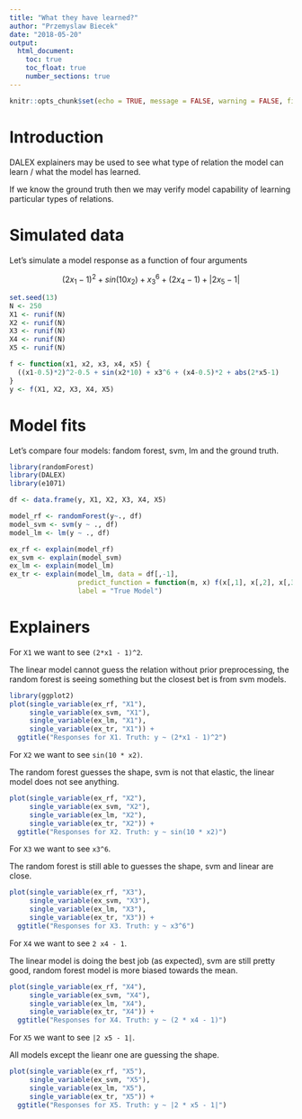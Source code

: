 ```yaml
---
title: "What they have learned?"
author: "Przemyslaw Biecek"
date: "2018-05-20"
output: 
  html_document:
    toc: true  
    toc_float: true
    number_sections: true
---
```


```r
knitr::opts_chunk$set(echo = TRUE, message = FALSE, warning = FALSE, fig.width = 6, fig.height = 4.5)
```


# Introduction

DALEX explainers may be used to see what type of relation the model can learn / what the model has learned.

If we know the ground truth then we may verify model capability of learning particular types of relations.

# Simulated data

Let's simulate a model response as a function of four arguments

$$
(2x_1-1)^2 + sin(10 x_2) +  x_3^{6} + (2 x_4 - 1) + |2x_5-1| 
$$

```r
set.seed(13)
N <- 250
X1 <- runif(N)
X2 <- runif(N)
X3 <- runif(N)
X4 <- runif(N)
X5 <- runif(N)

f <- function(x1, x2, x3, x4, x5) {
  ((x1-0.5)*2)^2-0.5 + sin(x2*10) + x3^6 + (x4-0.5)*2 + abs(2*x5-1) 
}
y <- f(X1, X2, X3, X4, X5)
```

# Model fits

Let's compare four models: fandom forest, svm, lm and the ground truth.

```r
library(randomForest)
library(DALEX)
library(e1071)

df <- data.frame(y, X1, X2, X3, X4, X5)

model_rf <- randomForest(y~., df)
model_svm <- svm(y ~ ., df)
model_lm <- lm(y ~ ., df)

ex_rf <- explain(model_rf)
ex_svm <- explain(model_svm)
ex_lm <- explain(model_lm)
ex_tr <- explain(model_lm, data = df[,-1], 
                 predict_function = function(m, x) f(x[,1], x[,2], x[,3], x[,4], x[,5]), 
                 label = "True Model")
```

# Explainers

For `X1` we want to see `(2*x1 - 1)^2`.

The linear model cannot guess the relation without prior preprocessing, the random forest is seeing something but the closest bet is from svm models.

```r
library(ggplot2)
plot(single_variable(ex_rf, "X1"),
     single_variable(ex_svm, "X1"),
     single_variable(ex_lm, "X1"),
     single_variable(ex_tr, "X1")) +
  ggtitle("Responses for X1. Truth: y ~ (2*x1 - 1)^2")
```

For `X2` we want to see `sin(10 * x2)`.

The random forest guesses the shape, svm is not that elastic, the linear model does not see anything.


```r
plot(single_variable(ex_rf, "X2"),
     single_variable(ex_svm, "X2"),
     single_variable(ex_lm, "X2"),
     single_variable(ex_tr, "X2")) +
  ggtitle("Responses for X2. Truth: y ~ sin(10 * x2)")
```

For `X3` we want to see `x3^6`.

The random forest is still able to guesses the shape, svm and linear are close.

```r
plot(single_variable(ex_rf, "X3"),
     single_variable(ex_svm, "X3"),
     single_variable(ex_lm, "X3"),
     single_variable(ex_tr, "X3")) +
  ggtitle("Responses for X3. Truth: y ~ x3^6")
```

For `X4` we want to see `2 x4 - 1`.

The linear model is doing the best job (as expected), svm are still pretty good, random forest model is more biased towards the mean.

```r
plot(single_variable(ex_rf, "X4"),
     single_variable(ex_svm, "X4"),
     single_variable(ex_lm, "X4"),
     single_variable(ex_tr, "X4")) +
  ggtitle("Responses for X4. Truth: y ~ (2 * x4 - 1)")
```

For `X5` we want to see `|2 x5 - 1|`.

All models except the lieanr one are guessing the shape.

```r
plot(single_variable(ex_rf, "X5"),
     single_variable(ex_svm, "X5"),
     single_variable(ex_lm, "X5"),
     single_variable(ex_tr, "X5")) +
  ggtitle("Responses for X5. Truth: y ~ |2 * x5 - 1|")
```
